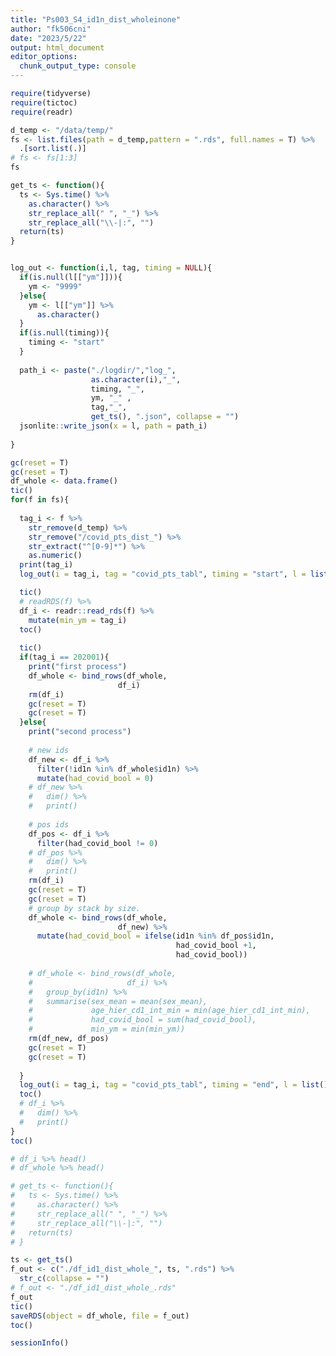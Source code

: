 ```yaml
---
title: "Ps003_S4_id1n_dist_wholeinone"
author: "fk506cni"
date: "2023/5/22"
output: html_document
editor_options: 
  chunk_output_type: console
---
```


```r
require(tidyverse)
require(tictoc)
require(readr)
```

```r
d_temp <- "/data/temp/"
fs <- list.files(path = d_temp,pattern = ".rds", full.names = T) %>% 
  .[sort.list(.)]
# fs <- fs[1:3]
fs
```


```r
get_ts <- function(){
  ts <- Sys.time() %>% 
    as.character() %>% 
    str_replace_all(" ", "_") %>% 
    str_replace_all("\\-|:", "")
  return(ts)
}


log_out <- function(i,l, tag, timing = NULL){
  if(is.null(l[["ym"]])){
    ym <- "9999"
  }else{
    ym <- l[["ym"]] %>% 
      as.character()
  }
  if(is.null(timing)){
    timing <- "start"
  }
  
  path_i <- paste("./logdir/","log_",
                  as.character(i),"_",
                  timing, "_",
                  ym, "_" ,
                  tag,"_",
                  get_ts(), ".json", collapse = "")
  jsonlite::write_json(x = l, path = path_i)
  
}

```

```r
gc(reset = T)
gc(reset = T)
df_whole <- data.frame()
tic()
for(f in fs){
  
  tag_i <- f %>% 
    str_remove(d_temp) %>% 
    str_remove("/covid_pts_dist_") %>% 
    str_extract("^[0-9]*") %>% 
    as.numeric()
  print(tag_i)
  log_out(i = tag_i, tag = "covid_pts_tabl", timing = "start", l = list())

  tic()
  # readRDS(f) %>%
  df_i <- readr::read_rds(f) %>%
    mutate(min_ym = tag_i)
  toc()
  
  tic()
  if(tag_i == 202001){
    print("first process")
    df_whole <- bind_rows(df_whole, 
                        df_i)
    rm(df_i)
    gc(reset = T)
    gc(reset = T)
  }else{
    print("second process")
    
    # new ids
    df_new <- df_i %>% 
      filter(!id1n %in% df_whole$id1n) %>% 
      mutate(had_covid_bool = 0)
    # df_new %>% 
    #   dim() %>% 
    #   print()
    
    # pos ids
    df_pos <- df_i %>% 
      filter(had_covid_bool != 0)
    # df_pos %>%
    #   dim() %>%
    #   print()
    rm(df_i)
    gc(reset = T)
    gc(reset = T)
    # group by stack by size.
    df_whole <- bind_rows(df_whole,
                        df_new) %>%
      mutate(had_covid_bool = ifelse(id1n %in% df_pos$id1n,
                                     had_covid_bool +1,
                                     had_covid_bool))
    
    # df_whole <- bind_rows(df_whole, 
    #                     df_i) %>% 
    #   group_by(id1n) %>% 
    #   summarise(sex_mean = mean(sex_mean),
    #             age_hier_cd1_int_min = min(age_hier_cd1_int_min),
    #             had_covid_bool = sum(had_covid_bool),
    #             min_ym = min(min_ym))
    rm(df_new, df_pos)
    gc(reset = T)
    gc(reset = T)
    
  }
  log_out(i = tag_i, tag = "covid_pts_tabl", timing = "end", l = list())
  toc()
  # df_i %>% 
  #   dim() %>% 
  #   print()
}
toc()

# df_i %>% head()
# df_whole %>% head()
```

```r
# get_ts <- function(){
#   ts <- Sys.time() %>% 
#     as.character() %>% 
#     str_replace_all(" ", "_") %>% 
#     str_replace_all("\\-|:", "")
#   return(ts)
# }

ts <- get_ts()
f_out <- c("./df_id1_dist_whole_", ts, ".rds") %>% 
  str_c(collapse = "")
# f_out <- "./df_id1_dist_whole_.rds"
f_out
tic()
saveRDS(object = df_whole, file = f_out)
toc()
```

```r
sessionInfo()
```

